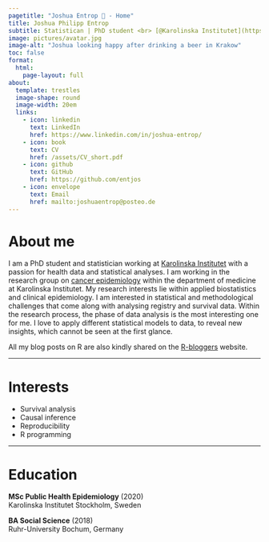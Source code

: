 ```yaml
---
pagetitle: "Joshua Entrop 👋 - Home"
title: Joshua Philipp Entrop
subtitle: Statistican | PhD student <br> [@Karolinska Institutet](https://ki.se/en/people/joshua-entrop)
image: pictures/avatar.jpg
image-alt: "Joshua looking happy after drinking a beer in Krakow"
toc: false
format: 
  html:
    page-layout: full
about: 
  template: trestles
  image-shape: round
  image-width: 20em
  links:
    - icon: linkedin
      text: LinkedIn
      href: https://www.linkedin.com/in/joshua-entrop/
    - icon: book
      text: CV
      href: /assets/CV_short.pdf
    - icon: github
      text: GitHub
      href: https://github.com/entjos
    - icon: envelope
      text: Email
      href: mailto:joshuaentrop@posteo.de
---
```


# About me

I am a PhD student and statistician working at [Karolinska Institutet](https://ki.se/en/people/joshua-entrop) with a passion for health data and statistical analyses. I am working in the research group on [cancer epidemiology](https://ki.se/en/meds/research-group-karin-ekstrom-smedby) within the department of medicine at Karolinska Institutet. My research interests lie within applied biostatistics and clinical epidemiology. I am interested in statistical and methodological challenges that come along with analysing registry and survival data. Within the research process, the phase of data analysis is the most interesting one for me. I love to apply different statistical models to data, to reveal new insights, which cannot be seen at the first glance.

All my blog posts on R are also kindly shared on the [R-bloggers](https://www.r-bloggers.com) website.

------------------------------------------------------------------------

# Interests

-   Survival analysis
-   Causal inference
-   Reproducibility
-   R programming

------------------------------------------------------------------------

# Education

**MSc Public Health Epidemiology** (2020)\
Karolinska Institutet Stockholm, Sweden

**BA Social Science** (2018)\
Ruhr-University Bochum, Germany